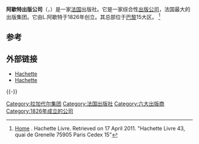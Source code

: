 {{Infobox publisher
| image        =
| parent       =
| status       =
| founded      = 1826年
| founder      =
| successor    =
| country      = 法国
| headquarters = 巴黎
| distribution =
| keypeople    = 阿诺德·诺瑞（Arnaud Nourry）([[CEO|CEO]])
| publications =
| topics       =
| genre        =
| imprints     =
| revenue      =
| numemployees =
| nasdaq       =
| url          = {{URL|http://www.hachette.com}}
}}

'''阿歇特出版公司'''（{{lang-fr|Hachette Livre}}，{{IPA-fr|a.ʃɛt liːvʁ}}）是一家[[法国|法国]]出版社。它是一家综合性[[出版公司|出版公司]]，法国最大的出版集团。它由L.阿歇特于1826年创立。其总部位于[[巴黎|巴黎]]15大区。 <ref>[http://www.hachette.com/en/ Home] {{Wayback|url=http://www.hachette.com/en/ |date=20140410070845 }}. Hachette Livre. Retrieved on 17 April 2011. "Hachette Livre 43, quai de Grenelle 75905 Paris Cedex 15"</ref>

== 参考 ==
{{reflist}}

== 外部链接 ==

* [http://www.hachette.com/en/ Hachette] {{Wayback|url=http://www.hachette.com/en/ |date=20140410070845 }}{{en icon}}
* [http://www.hachette.com/fr/ Hachette] {{Wayback|url=http://www.hachette.com/fr/ |date=20210116183624 }} {{fr icon}}

{{-}}
{{六大出版商}}
[[Category:拉加代尔集团|Category:拉加代尔集团]]
[[Category:法国出版社|Category:法国出版社]]
[[Category:六大出版商|Category:六大出版商]]
[[Category:1826年成立的公司|Category:1826年成立的公司]]